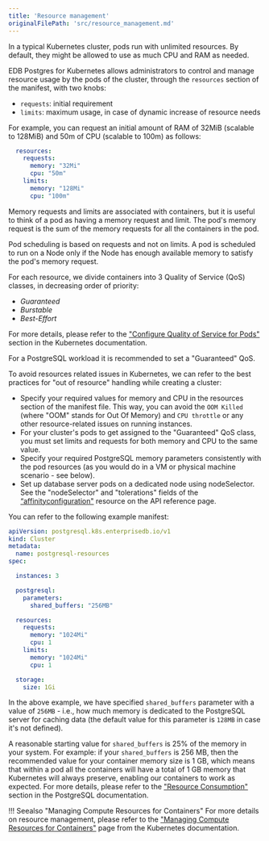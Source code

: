 ```yaml
---
title: 'Resource management'
originalFilePath: 'src/resource_management.md'
---
```


In a typical Kubernetes cluster, pods run with unlimited resources. By default,
they might be allowed to use as much CPU and RAM as needed.

EDB Postgres for Kubernetes allows administrators to control and manage resource usage by the pods of the cluster,
through the `resources` section of the manifest, with two knobs:

-   `requests`: initial requirement
-   `limits`: maximum usage, in case of dynamic increase of resource needs

For example, you can request an initial amount of RAM of 32MiB (scalable to 128MiB) and 50m of CPU (scalable to 100m)
as follows:

```yaml
  resources:
    requests:
      memory: "32Mi"
      cpu: "50m"
    limits:
      memory: "128Mi"
      cpu: "100m"
```

Memory requests and limits are associated with containers, but it is useful to think of a pod as having a memory request
and limit. The pod's memory request is the sum of the memory requests for all the containers in the pod.

Pod scheduling is based on requests and not on limits. A pod is scheduled to run on a Node only if the Node has enough
available memory to satisfy the pod's memory request.

For each resource, we divide containers into 3 Quality of Service (QoS) classes, in decreasing order of priority:

-   *Guaranteed*
-   *Burstable*
-   *Best-Effort*

For more details, please refer to the ["Configure Quality of Service for Pods"](https://kubernetes.io/docs/tasks/configure-pod-container/quality-service-pod/#qos-classes)
section in the Kubernetes documentation.

For a PostgreSQL workload it is recommended to set a "Guaranteed" QoS.

To avoid resources related issues in Kubernetes, we can refer to the best practices for "out of resource" handling
while creating a cluster:

-   Specify your required values for memory and CPU in the resources section of the manifest file.
    This way, you can avoid the `OOM Killed` (where "OOM" stands for Out Of Memory) and `CPU throttle` or any other
    resource-related issues on running instances.
-   For your cluster's pods to get assigned to the "Guaranteed" QoS class, you must set limits and requests
    for both memory and CPU to the same value.
-   Specify your required PostgreSQL memory parameters consistently with the pod resources (as you would do
    in a VM or physical machine scenario - see below).
-   Set up database server pods on a dedicated node using nodeSelector.
    See the "nodeSelector" and "tolerations" fields of the
    [“affinityconfiguration"](cloudnative-pg.v1.md#postgresql-k8s-enterprisedb-io-v1-AffinityConfiguration) resource on the API reference page.

You can refer to the following example manifest:

```yaml
apiVersion: postgresql.k8s.enterprisedb.io/v1
kind: Cluster
metadata:
  name: postgresql-resources
spec:

  instances: 3

  postgresql:
    parameters:
      shared_buffers: "256MB"

  resources:
    requests:
      memory: "1024Mi"
      cpu: 1
    limits:
      memory: "1024Mi"
      cpu: 1

  storage:
    size: 1Gi
```

In the above example, we have specified `shared_buffers` parameter with a value of `256MB` - i.e., how much memory is
dedicated to the PostgreSQL server for caching data (the default value for this parameter is `128MB` in case
it's not defined).

A reasonable starting value for `shared_buffers` is 25% of the memory in your system.
For example: if your `shared_buffers` is 256 MB, then the recommended value for your container memory size is 1 GB,
which means that within a pod all the containers will have a total of 1 GB memory that Kubernetes will always preserve,
enabling our containers to work as expected.
For more details, please refer to the ["Resource Consumption"](https://www.postgresql.org/docs/current/runtime-config-resource.html)
section in the PostgreSQL documentation.

!!! Seealso "Managing Compute Resources for Containers"
    For more details on resource management, please refer to the
    ["Managing Compute Resources for Containers"](https://kubernetes.io/docs/concepts/configuration/manage-compute-resources-container/)
    page from the Kubernetes documentation.